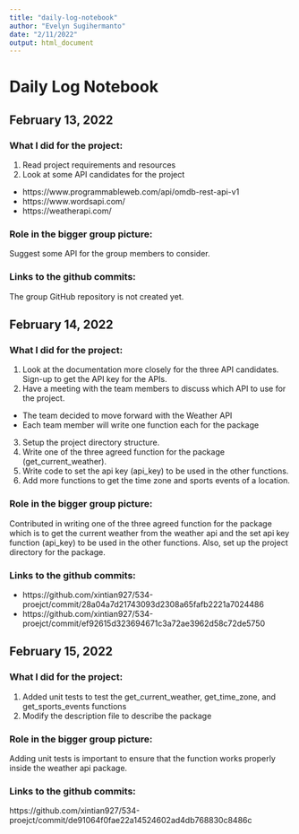 ```yaml
---
title: "daily-log-notebook"
author: "Evelyn Sugihermanto"
date: "2/11/2022"
output: html_document
---
```


# Daily Log Notebook

## February 13, 2022
### What I did for the project:
1. Read project requirements and resources 
2. Look at some API candidates for the project
- https://www.programmableweb.com/api/omdb-rest-api-v1
- https://www.wordsapi.com/
- https://weatherapi.com/

### Role in the bigger group picture: 
Suggest some API for the group members to consider.

### Links to the github commits:
The group GitHub repository is not created yet.


## February 14, 2022
### What I did for the project:
1. Look at the documentation more closely for the three API candidates. Sign-up to get the API key for the APIs.
2. Have a meeting with the team members to discuss which API to use for the project.
- The team decided to move forward with the Weather API
- Each team member will write one function each for the package
3. Setup the project directory structure.
4. Write one of the three agreed function for the package (get_current_weather).
5. Write code to set the api key (api_key) to be used in the other functions.
6. Add more functions to get the time zone and sports events of a location.

### Role in the bigger group picture:
Contributed in writing one of the three agreed function for the package which is to get the current weather from the weather api and the set api key function (api_key) to be used in the other functions. Also, set up the project directory for the package.

### Links to the github commits:
- https://github.com/xintian927/534-proejct/commit/28a04a7d21743093d2308a65fafb2221a7024486
- https://github.com/xintian927/534-proejct/commit/ef92615d323694671c3a72ae3962d58c72de5750

## February 15, 2022
### What I did for the project:
1. Added unit tests to test the get_current_weather, get_time_zone, and get_sports_events functions
2. Modify the description file to describe the package

### Role in the bigger group picture:
Adding unit tests is important to ensure that the function works properly inside the weather api package.

### Links to the github commits:
https://github.com/xintian927/534-proejct/commit/de91064f0fae22a14524602ad4db768830c8486c
